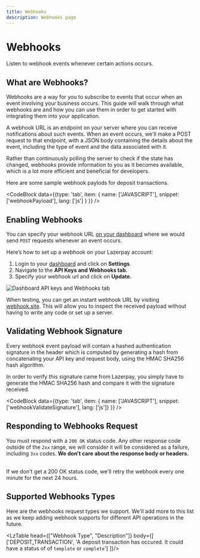 ```yaml
---
title: Webhooks
description: Webhooks page
---
```


# Webhooks

Listen to webhook events whenever certain actions occurs.
<Divider className='max-w-100 mt-1 mb-8' />

## What are Webhooks?

Webhooks are a way for you to subscribe to events that occur when an event involving your business occurs. This guide will walk through what webhooks are and how you can use them in order to get started with integrating them into your application.

A webhook URL is an endpoint on your server where you can receive notifications about such events. When an event occurs, we'll make a POST request to that endpoint, with a JSON body containing the details about the event, including the type of event and the data associated with it.

<Alert>Rather than continuously polling the server to check if the state has changed, webhooks provide information to you as it becomes available, which is a lot more efficient and beneficial for developers.</Alert>

Here are some sample webhook paylods for deposit transactions.

<CodeBlock
  data={{type: 'tab', item: {
    name: ['JAVASCRIPT'], 
    snippet: ['webhookPayload'], 
    lang: ['js'] }
  }} 
/>
<Divider className='max-w-100 mt-1 mb-8' />
<br />

## Enabling Webhooks
You can specify your webhook URL <a href="#">on your dashboard</a> where we would send <code>POST</code> requests whenever an event occurs.

Here’s how to set up a webhook on your Lazerpay account:

1. Login to your <a href="#">dashboard</a> and click on <strong>Settings</strong>.
2. Navigate to the <strong>API Keys and Webhooks tab.</strong>
3. Specify your webhook url and click on <strong>Update.</strong>

![Dashboard API keys and Webhooks tab](/images/keys_and_webhooks.png)

<Alert>When testing, you can get an instant webhook URL by visiting <a href="#">webhook.site</a>. This will allow you to inspect the received payload without having to write any code or set up a server.</Alert>
<Divider className='max-w-100 mt-1 mb-8' />
<br />

## Validating Webhook Signature

Every webhook event payload will contain a hashed authentication signature in the header which is computed by generating a hash from concatenating your API key and request body, using the HMAC SHA256 hash algorithm. 

In order to verify this signature came from Lazerpay, you simply have to generate the HMAC SHA256 hash and compare it with the signature received.

<CodeBlock 
  data={{type: 'tab', item: {
    name: ['JAVASCRIPT'], 
    snippet: ['webhookValidateSignature'], 
    lang: ['js']}
  }} 
/>
<Divider className='max-w-100 mt-1 mb-8' />
<br />

## Responding to Webhooks Request
You must respond with a <code>200 OK</code> status code. Any other response code outside of the <code>2xx</code> range, we will consider it will be considered as a failure, including <code>3xx</code> codes. <strong>We don’t care about the response body or headers.</strong>

<br/>
<Alert>If we don't get a 200 OK status code, we'll retry the webhook every one minute for the next 24 hours.</Alert>
<Divider className='max-w-100 mt-1 mb-8' />
<br />

## Supported Webhooks Types
Here are the webhooks request types we support. We'll add more to this list as we keep adding webhook supports for different API operations in the future.

<LzTable head={["Webhook Type", "Description"]} body={[
  ['DEPOSIT_TRANSACTION', 'A deposit transaction has occured. It could have a status of of <code>template</code> or <code>complete</code>']
]}/>

<Divider className='max-w-100 mt-1 mb-8' />

<Divider/>